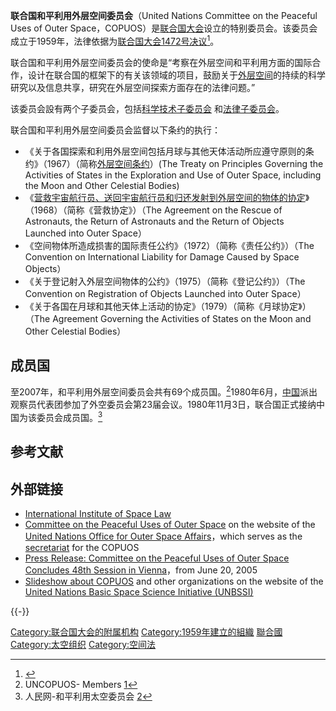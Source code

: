 {{Infobox United Nations
| name                = 联合国和平利用外层空间委员会
| established         = {{Start date and age|1959|12|12|df=yes|p=y}}
| acronyms            = COPUOS
| type                = 
| headquarters        = {{flag|AUT}}[[维也纳|维也纳]]
| leader_title        = 总干事
| leader_name         = Chairperson <br /> Marius-Ioan Piso
| parent              = [[联合国大会|联合国大会]]
| subsidiaries        = 
| website             = [https://www.unoosa.org/oosa/en/ourwork/copuos/ www.unoosa.org/oosa/en/<br>ourwork/copuos/]
}}
'''联合国和平利用外层空间委员会'''（United Nations Committee on the Peaceful Uses of Outer Space，COPUOS）是[[联合国大会|联合国大会]]设立的特别委员会。该委员会成立于1959年，法律依据为[[联合国大会1472号决议|联合国大会1472号决议]]<ref>{{Cite web |title=GA Resolutions Pertaining to the Peaceful Uses of Outer Space |url=http://www.unoosa.org/oosa/SpaceLaw/gares/html/gares_14_1472.html |archive-url=https://web.archive.org/web/20060524005452/http://www.unoosa.org/oosa/SpaceLaw/gares/html/gares_14_1472.html |archive-date=2006-05-24}}</ref>。

联合国和平利用外层空间委员会的使命是“考察在外层空间和平利用方面的国际合作，设计在联合国的框架下的有关该领域的项目，鼓励关于[[外层空间|外层空间]]的持续的科学研究以及信息共享，研究在外层空间探索方面存在的法律问题。”

该委员会設有两个子委员会，包括[http://www.unoosa.org/oosa/en/COPUOS/stsc/index.html 科学技术子委员会] {{Wayback|url=http://www.unoosa.org/oosa/en/COPUOS/stsc/index.html |date=20150515170533 }}和[http://www.unoosa.org/oosa/en/COPUOS/Legal/index.html 法律子委员会]。

联合国和平利用外层空间委员会监督以下条约的执行：
* 《关于各国探索和利用外层空间包括月球与其他天体活动所应遵守原则的条约》（1967）（简称[[外层空间条约|外层空间条约]]）(The Treaty on Principles Governing the Activities of States in the Exploration and Use of Outer Space, including the Moon and Other Celestial Bodies)
* 《[https://web.archive.org/web/20150119030925/http://www.unoosa.org/oosa/zh/SpaceLaw/gares/html/gares_22_2345.html 营救宇宙航行员、送回宇宙航行员和归还发射到外层空间的物体的协定]》（1968）（简称《营救协定》）（The Agreement on the Rescue of Astronauts, the Return of Astronauts and the Return of Objects Launched into Outer Space）
* 《空间物体所造成损害的国际责任公约》（1972）（简称《责任公约》）（The Convention on International Liability for Damage Caused by Space Objects）
* 《关于登记射入外层空间物体的公约》（1975）（简称《登记公约》）（The Convention on Registration of Objects Launched into Outer Space）
* 《关于各国在月球和其他天体上活动的协定》（1979）（简称《月球协定》）（The Agreement Governing the Activities of States on the Moon and Other Celestial Bodies）

== 成员国 ==
至2007年，和平利用外层空间委员会共有69个成员国。<ref>UNCOPUOS- Members [http://www.oosa.unvienna.org/oosa/COPUOS/members.html]</ref>1980年6月，[[中国|中国]]派出观察员代表团参加了外空委员会第23届会议。1980年11月3日，联合国正式接纳中国为该委员会成员国。<ref>人民网-和平利用太空委员会 [http://world.people.com.cn/GB/8212/60991/61272/4273683.html]</ref>

== 参考文献 ==
{{Reflist|2}}

== 外部链接 ==
* [http://www.unoosa.org/oosa/zh/SpaceLaw/index.html International Institute of Space Law]{{en}}
* [http://www.unoosa.org/oosa/COPUOS/copuos.html Committee on the Peaceful Uses of Outer Space] {{Wayback|url=http://www.unoosa.org/oosa/COPUOS/copuos.html |date=20060614092730 }} on the website of the [[United_Nations_Office_for_Outer_Space_Affairs|United Nations Office for Outer Space Affairs]]，which serves as the [[secretariat|secretariat]] for the COPUOS{{en}}
* [http://www.spaceref.com/news/viewpr.html?pid=17179 Press Release: Committee on the Peaceful Uses of Outer Space Concludes 48th Session in Vienna]，from June 20, 2005{{en}}
* [https://web.archive.org/web/20070927190833/http://www.unoosa.org/pdf/sap/ihy/copuos-oosa.pdf Slideshow about COPUOS] and other organizations on the website of the [http://www.unoosa.org/oosa/SAP/bss/ihy2007/index.html United Nations Basic Space Science Initiative (UNBSSI)]{{en}}

{{-}}
{{Portal bar|國際關係|聯合國|政治}}
{{航天機構}}
{{联合国}}
[[Category:联合国大会的附属机构|Category:联合国大会的附属机构]]
[[Category:1959年建立的組織|Category:1959年建立的組織]]
[[Category:聯合國|]]
[[Category:太空组织|Category:太空组织]]
[[Category:空间法|Category:空间法]]